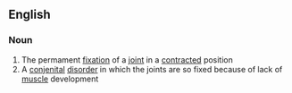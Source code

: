 ==English==

===Noun===
{{wikipedia}}
{{en-noun|arthrogryposes}}

# The permament [[fixation]] of a [[joint]] in a [[contracted]] position
# A [[conjenital]] [[disorder]] in which the joints are so fixed because of lack of [[muscle]] development